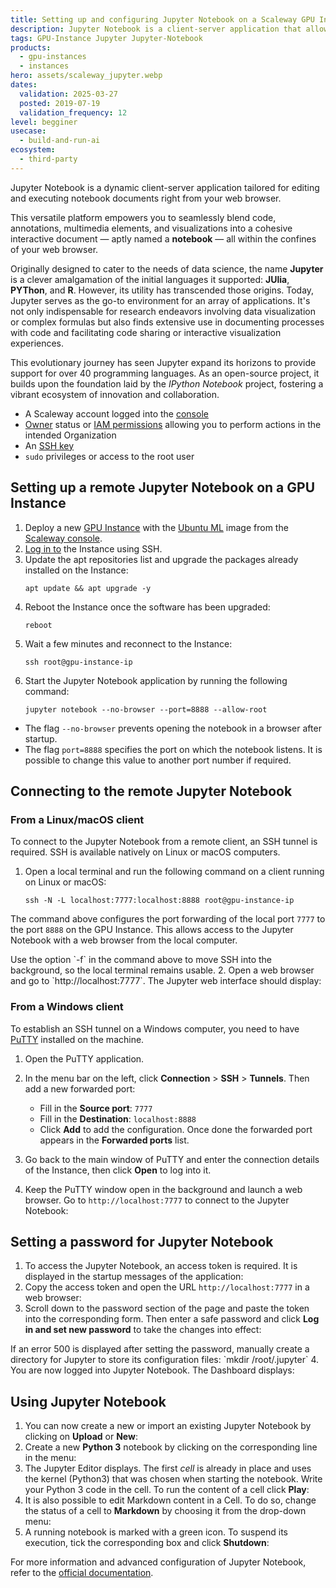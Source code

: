 ```yaml
---
title: Setting up and configuring Jupyter Notebook on a Scaleway GPU Instance
description: Jupyter Notebook is a client-server application that allows to edit and run Notebook-documents in a web browser.
tags: GPU-Instance Jupyter Jupyter-Notebook
products:
  - gpu-instances
  - instances
hero: assets/scaleway_jupyter.webp
dates:
  validation: 2025-03-27
  posted: 2019-07-19
  validation_frequency: 12
level: begginer
usecase:
  - build-and-run-ai
ecosystem:
  - third-party
---
```




Jupyter Notebook is a dynamic client-server application tailored for editing and executing notebook documents right from your web browser.

This versatile platform empowers you to seamlessly blend code, annotations, multimedia elements, and visualizations into a cohesive interactive document — aptly named a **notebook** — all within the confines of your web browser.

Originally designed to cater to the needs of data science, the name **Jupyter** is a clever amalgamation of the initial languages it supported: **JUlia**, **PYThon**, and **R**. However, its utility has transcended those origins. Today, Jupyter serves as the go-to environment for an array of applications. It's not only indispensable for research endeavors involving data visualization or complex formulas but also finds extensive use in documenting processes with code and facilitating code sharing or interactive visualization experiences.

This evolutionary journey has seen Jupyter expand its horizons to provide support for over 40 programming languages. As an open-source project, it builds upon the foundation laid by the *IPython Notebook* project, fostering a vibrant ecosystem of innovation and collaboration.

<Requirements />

- A Scaleway account logged into the [console](https://console.scaleway.com)
- [Owner](/iam/concepts/#owner) status or [IAM permissions](/iam/concepts/#permission) allowing you to perform actions in the intended Organization
- An [SSH key](/organizations-and-projects/how-to/create-ssh-key/)
- `sudo` privileges or access to the root user

## Setting up a remote Jupyter Notebook on a GPU Instance

1. Deploy a new [GPU Instance](/instances/how-to/create-an-instance/) with the [Ubuntu ML](https://www.scaleway.com/en/imagehub/) image from the [Scaleway console](https://console.scaleway.com).
2. [Log in to](/instances/how-to/connect-to-instance/) the Instance using SSH.
3. Update the apt repositories list and upgrade the packages already installed on the Instance:
    ```
    apt update && apt upgrade -y
    ```
4. Reboot the Instance once the software has been upgraded:
    ```
    reboot
    ```
5. Wait a few minutes and reconnect to the Instance:
    ```
    ssh root@gpu-instance-ip
    ```
6. Start the Jupyter Notebook application by running the following command:
    ```
    jupyter notebook --no-browser --port=8888 --allow-root
    ```

  * The flag `--no-browser` prevents opening the notebook in a browser after startup.
  * The flag `port=8888` specifies the port on which the notebook listens. It is possible to change this value to another port number if required.

## Connecting to the remote Jupyter Notebook

### From a Linux/macOS client

To connect to the Jupyter Notebook from a remote client, an SSH tunnel is required. SSH is available natively on Linux or macOS computers.

1. Open a local terminal and run the following command on a client running on Linux or macOS:
    ```
    ssh -N -L localhost:7777:localhost:8888 root@gpu-instance-ip
    ```

  The command above configures the port forwarding of the local port `7777` to the port `8888` on the GPU Instance. This allows access to the Jupyter Notebook with a web browser from the local computer.

  <Message type="tip">
    Use the option `-f` in the command above to move SSH into the background, so the local terminal remains usable.
  </Message>
2. Open a web browser and go to `http://localhost:7777`. The Jupyter web interface should display:
    <Lightbox image={image} alt="" />

### From a Windows client

To establish an SSH tunnel on a Windows computer, you need to have [PuTTY](https://www.chiark.greenend.org.uk/~sgtatham/putty/latest.html) installed on the machine.

1. Open the PuTTY application.
2. In the menu bar on the left, click **Connection** > **SSH** > **Tunnels**. Then add a new forwarded port:
    - Fill in the **Source port**: `7777`
    - Fill in the **Destination**: `localhost:8888`
    - Click **Add** to add the configuration. Once done the forwarded port appears in the **Forwarded ports** list.

    <Lightbox image={image2} alt="" />
3. Go back to the main window of PuTTY and enter the connection details of the Instance, then click **Open** to log into it.
4. Keep the PuTTY window open in the background and launch a web browser. Go to `http://localhost:7777` to connect to the Jupyter Notebook:
    <Lightbox image={image3} alt="" />

## Setting a password for Jupyter Notebook

1. To access the Jupyter Notebook, an access token is required. It is displayed in the startup messages of the application:
    <Lightbox image={image4} alt="" />
2. Copy the access token and open the URL `http://localhost:7777` in a web browser:
    <Lightbox image={image5} alt="" />
3. Scroll down to the password section of the page and paste the token into the corresponding form. Then enter a safe password and click **Log in and set new password** to take the changes into effect:
    <Lightbox image={image6} alt="" />

  <Message type="tip">
    If an error 500 is displayed after setting the password, manually create a directory for Jupyter to store its configuration files: `mkdir /root/.jupyter`
  </Message>
4. You are now logged into Jupyter Notebook. The Dashboard displays:
    <Lightbox image={image7} alt="" />

## Using Jupyter Notebook

1. You can now create a new or import an existing Jupyter Notebook by clicking on **Upload** or **New**:
    <Lightbox image={image8} alt="" />
2. Create a new **Python 3** notebook by clicking on the corresponding line in the menu:
    <Lightbox image={image9} alt="" />
3. The Jupyter Editor displays. The first _cell_ is already in place and uses the kernel (Python3) that was chosen when starting the notebook. Write your Python 3 code in the cell. To run the content of a cell click **Play**:
    <Lightbox image={image10} alt="" />
4. It is also possible to edit Markdown content in a Cell. To do so, change the status of a cell to **Markdown** by choosing it from the drop-down menu:
    <Lightbox image={image11} alt="" />
5. A running notebook is marked with a green icon. To suspend its execution, tick the corresponding box and click **Shutdown**:
    <Lightbox image={image12} alt="" />

For more information and advanced configuration of Jupyter Notebook, refer to the [official documentation](https://jupyter-notebook.readthedocs.io/en/stable/examples/Notebook/examples_index.html).